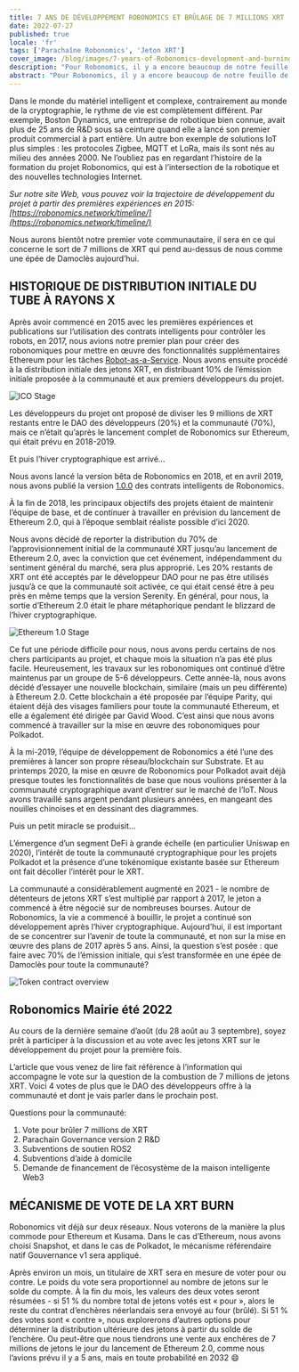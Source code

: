 ```yaml
---
title: 7 ANS DE DÉVELOPPEMENT ROBONOMICS ET BRÛLAGE DE 7 MILLIONS XRT
date: 2022-07-27
published: true
locale: 'fr'
tags: ['Parachaîne Robonomics', 'Jeton XRT']
cover_image: /blog/images/7-years-of-Robonomics-development-and-burning-7-million-XRT/7-years-of-Robonomics-development-and-burning-7-million-XRT.jpg
description: "Pour Robonomics, il y a encore beaucoup de notre feuille de route devant nous, et beaucoup de choses vont arriver pour la première fois."
abstract: "Pour Robonomics, il y a encore beaucoup de notre feuille de route devant nous, et beaucoup de choses vont arriver pour la première fois."
---
```


Dans le monde du matériel intelligent et complexe, contrairement au monde de la cryptographie, le rythme de vie est complètement différent. Par exemple, Boston Dynamics, une entreprise de robotique bien connue, avait plus de 25 ans de R&D sous sa ceinture quand elle a lancé son premier produit commercial à part entière. Un autre bon exemple de solutions IoT plus simples : les protocoles Zigbee, MQTT et LoRa, mais ils sont nés au milieu des années 2000. Ne l’oubliez pas en regardant l’histoire de la formation du projet Robonomics, qui est à l’intersection de la robotique et des nouvelles technologies Internet.

*Sur notre site Web, vous pouvez voir la trajectoire de développement du projet à partir des premières expériences en 2015: [https://robonomics.network/timeline/](https://robonomics.network/timeline/)*

Nous aurons bientôt notre premier vote communautaire, il sera en ce qui concerne le sort de 7 millions de XRT qui pend au-dessus de nous comme une épée de Damoclès aujourd’hui.

## HISTORIQUE DE DISTRIBUTION INITIALE DU TUBE À RAYONS X

Après avoir commencé en 2015 avec les premières expériences et publications sur l’utilisation des contrats intelligents pour contrôler les robots, en 2017, nous avions notre premier plan pour créer des robonomiques pour mettre en œuvre des fonctionnalités supplémentaires Ethereum pour les tâches [Robot-as-a-Service](https://en.wikipedia.org/wiki/Robot_as_a_service). Nous avons ensuite procédé à la distribution initiale des jetons XRT, en distribuant 10% de l’émission initiale proposée à la communauté et aux premiers développeurs du projet.

![ICO Stage](/blog/images/7-years-of-Robonomics-development-and-burning-7-million-XRT/7-years-img-1.png)

Les développeurs du projet ont proposé de diviser les 9 millions de XRT restants entre le DAO des développeurs (20%) et la communauté (70%), mais ce n’était qu’après le lancement complet de Robonomics sur Ethereum, qui était prévu en 2018-2019.

Et puis l’hiver cryptographique est arrivé...

Nous avons lancé la version bêta de Robonomics en 2018, et en avril 2019, nous avons publié la version [1.0.0](https://github.com/airalab/robonomics_contracts/releases/tag/v1.0) des contrats intelligents de Robonomics.

À la fin de 2018, les principaux objectifs des projets étaient de maintenir l’équipe de base, et de continuer à travailler en prévision du lancement de Ethereum 2.0, qui à l’époque semblait réaliste possible d’ici 2020.

Nous avons décidé de reporter la distribution du 70% de l’approvisionnement initial de la communauté XRT jusqu’au lancement de Ethereum 2.0, avec la conviction que cet événement, indépendamment du sentiment général du marché, sera plus approprié. Les 20% restants de XRT ont été acceptés par le développeur DAO pour ne pas être utilisés jusqu’à ce que la communauté soit activée, ce qui était censé être à peu près en même temps que la version Serenity. En général, pour nous, la sortie d’Ethereum 2.0 était le phare métaphorique pendant le blizzard de l’hiver cryptographique.

![Ethereum 1.0 Stage](/blog/images/7-years-of-Robonomics-development-and-burning-7-million-XRT/7-years-img-2.png)

Ce fut une période difficile pour nous, nous avons perdu certains de nos chers participants au projet, et chaque mois la situation n’a pas été plus facile. Heureusement, les travaux sur les robonomiques ont continué d’être maintenus par un groupe de 5-6 développeurs. Cette année-là, nous avons décidé d’essayer une nouvelle blockchain, similaire (mais un peu différente) à Ethereum 2.0. Cette blockchain a été proposée par l’équipe Parity, qui étaient déjà des visages familiers pour toute la communauté Ethereum, et elle a également été dirigée par Gavid Wood. C’est ainsi que nous avons commencé à travailler sur la mise en œuvre des robonomiques pour Polkadot.

À la mi-2019, l’équipe de développement de Robonomics a été l’une des premières à lancer son propre réseau/blockchain sur Substrate. Et au printemps 2020, la mise en œuvre de Robonomics pour Polkadot avait déjà presque toutes les fonctionnalités de base que nous voulions présenter à la communauté cryptographique avant d’entrer sur le marché de l’IoT. Nous avons travaillé sans argent pendant plusieurs années, en mangeant des nouilles chinoises et en dessinant des diagrammes.

Puis un petit miracle se produisit...

L’émergence d’un segment DeFi à grande échelle (en particulier Uniswap en 2020), l’intérêt de toute la communauté cryptographique pour les projets Polkadot et la présence d’une tokénomique existante basée sur Ethereum ont fait décoller l’intérêt pour le XRT.

La communauté a considérablement augmenté en 2021 - le nombre de détenteurs de jetons XRT s’est multiplié par rapport à 2017, le jeton a commencé à être négocié sur de nombreuses bourses. Autour de Robonomics, la vie a commencé à bouillir, le projet a continué son développement après l’hiver cryptographique. Aujourd’hui, il est important de se concentrer sur l’avenir de toute la communauté, et non sur la mise en œuvre des plans de 2017 après 5 ans. Ainsi, la question s’est posée : que faire avec 70% de l’émission initiale, qui s’est transformée en une épée de Damoclès pour toute la communauté?

![Token contract overview](/blog/images/7-years-of-Robonomics-development-and-burning-7-million-XRT/7-years-img-3.png)

## Robonomics Mairie été 2022

Au cours de la dernière semaine d’août (du 28 août au 3 septembre), soyez prêt à participer à la discussion et au vote avec les jetons XRT sur le développement du projet pour la première fois.

L’article que vous venez de lire fait référence à l’information qui accompagne le vote sur la question de la combustion de 7 millions de jetons XRT. Voici 4 votes de plus que le DAO des développeurs offre à la communauté et dont je vais parler dans le prochain post.

Questions pour la communauté:

1. Vote pour brûler 7 millions de XRT
2. Parachain Governance version 2 R&D
3. Subventions de soutien ROS2
4. Subventions d’aide à domicile
5. Demande de financement de l’écosystème de la maison intelligente Web3

## MÉCANISME DE VOTE DE LA XRT BURN

Robonomics vit déjà sur deux réseaux. Nous voterons de la manière la plus commode pour Ethereum et Kusama. Dans le cas d’Ethereum, nous avons choisi Snapshot, et dans le cas de Polkadot, le mécanisme référendaire natif Gouvernance v1 sera appliqué.

Après environ un mois, un titulaire de XRT sera en mesure de voter pour ou contre. Le poids du vote sera proportionnel au nombre de jetons sur le solde du compte. À la fin du mois, les valeurs des deux votes seront résumées - si 51 % du nombre total de jetons votés est « pour », alors le reste du contrat d’enchères néerlandais sera envoyé au four (brûlé). Si 51 % des votes sont « contre », nous explorerons d’autres options pour déterminer la distribution ultérieure des jetons à partir du solde de l’enchère. Ou peut-être que nous tiendrons une vente aux enchères de 7 millions de jetons le jour du lancement de Ethereum 2.0, comme nous l’avions prévu il y a 5 ans, mais en toute probabilité en 2032 😄